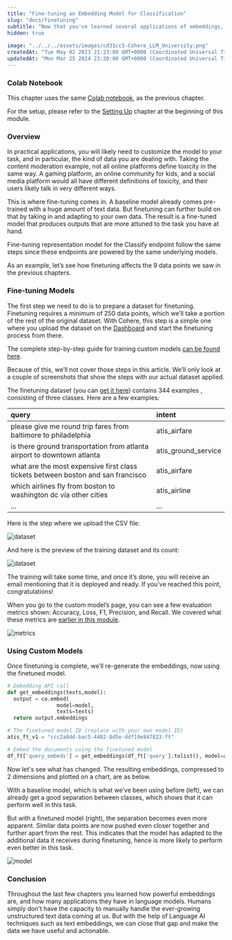 ```yaml
---
title: "Fine-tuning an Embedding Model for Classification"
slug: "docs/finetuning"
subtitle: "Now that you've learned several applications of embeddings, here is a very important tool called _finetuning_, which is a very useful way to adapt the model to our particular dataset."
hidden: true
 
image: "../../../assets/images/cd31cc5-Cohere_LLM_University.png"
createdAt: "Tue May 02 2023 21:23:09 GMT+0000 (Coordinated Universal Time)"
updatedAt: "Mon Mar 25 2024 23:20:00 GMT+0000 (Coordinated Universal Time)"
---
```

### Colab Notebook

This chapter uses the same <a target="_blank" href="https://colab.research.google.com/github/cohere-ai/cohere-developer-experience/blob/main/notebooks/Visualizing_Text_Embeddings.ipynb#scrollTo=EAo5Z9TUhee1">Colab notebook</a>, as the previous chapter.

For the setup, please refer to the <a target="_blank" href="/docs/setting-up">Setting Up</a> chapter at the beginning of this module.

### Overview

In practical applications, you will likely need to customize the model to your task, and in particular, the kind of data you are dealing with. Taking the content moderation example, not all online platforms define toxicity in the same way. A gaming platform, an online community for kids, and a social media platform would all have different definitions of toxicity, and their users likely talk in very different ways.

This is where fine-tuning comes in. A baseline model already comes pre-trained with a huge amount of text data. But finetuning can further build on that by taking in and adapting to your own data. The result is a fine-tuned model that produces outputs that are more attuned to the task you have at hand.

Fine-tuning representation model for the Classify endpoint follow the same steps since these endpoints are powered by the same underlying models. 

As an example, let’s see how finetuning affects the 9 data points we saw in the previous chapters.

### Fine-tuning Models

The first step we need to do is to prepare a dataset for finetuning. Finetuning requires a minimum of 250 data points, which we’ll take a portion of the rest of the original dataset. With Cohere, this step is a simple one where you upload the dataset on the <a target="_blank" href="https://dashboard.cohere.ai/models?__hstc=14363112.fb39cf5aec47995e64cd26603e2e04d9.1682489949734.1683512904818.1683517385804.31&amp;__hssc=14363112.87.1683517385804&amp;__hsfp=3640182760">Dashboard</a> and start the finetuning process from there.

The complete step-by-step guide for training custom models <a target="_blank" href="/docs/training-a-representation-model">can be found here</a>.

Because of this, we’ll not cover those steps in this article. We’ll only look at a couple of screenshots that show the steps with our actual dataset applied.

The finetuning dataset (you can [get it here](https://github.com/cohere-ai/cohere-developer-experience/blob/main/notebooks/data/atis-ft-3classes.csv))  contains 344 examples , consisting of three classes. Here are a few examples:

| query                                                                            | intent              |
| :------------------------------------------------------------------------------- | :------------------ |
| please give me round trip fares from baltimore to philadelphia                   | atis_airfare        |
| is there ground transportation from atlanta airport to downtown atlanta          | atis_ground_service |
| what are the most expensive first class tickets between boston and san francisco | atis_airfare        |
| which airlines fly from boston to washington dc via other cities                 | atis_airline        |
| ...                                                                              | ...                 |

Here is the step where we upload the CSV file:

<img src='../../../assets/images/4592b41-small-ft-upload.png' alt='dataset' />


And here is the preview of the training dataset and its count:

<img src='../../../assets/images/b10aefe-small-ft-review.png' alt='dataset' />


The training will take some time, and once it’s done, you will receive an email mentioning that it is deployed and ready. If you’ve reached this point, congratulations!

When you go to the custom model’s page, you can see a few evaluation metrics shown: Accuracy, Loss, F1, Precision, and Recall. We covered what these metrics are [earlier in this module](/docs/evaluation-metrics).

<img src='../../../assets/images/382b43d-small-ft-metrics.png' alt='metrics' />


### Using Custom Models

Once finetuning is complete, we’ll re-generate the embeddings, now using the finetuned model.

```python PYTHON
# Embedding API call
def get_embeddings(texts,model):
  output = co.embed(
                model=model,
                texts=texts)
  return output.embeddings

# The finetuned model ID (replace with your own model ID)
atis_ft_v1 = "ccc2a8dd-bac5-4482-8d5e-ddf19e847823-ft"

# Embed the documents using the finetuned model
df_ft['query_embeds'] = get_embeddings(df_ft['query'].tolist(), model=atis_ft_v1)
```

Now let's see what has changed. The resulting embeddings, compressed to 2 dimensions and plotted on a chart, are as below.

With a baseline model, which is what we’ve been using before (left), we can already get a good separation between classes, which shows that it can perform well in this task.

But with a finetuned model (right), the separation becomes even more apparent. Similar data points are now pushed even closer together and further apart from the rest. This indicates that the model has adapted to the additional data it receives during finetuning, hence is more likely to perform even better in this task.


<img src='../../../assets/images/52d54cd-image.png' alt='model' />

### Conclusion

Throughout the last few chapters you learned how powerful embeddings are, and how many applications they have in language models. Humans simply don’t have the capacity to manually handle the ever-growing unstructured text data coming at us. But with the help of Language AI techniques such as text embeddings, we can close that gap and make the data we have useful and actionable.
